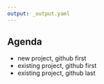 ```yaml
---
output: _output.yaml
---
```


## Agenda

- new project, github first
- existing project, github first
- existing project, github last


